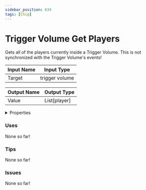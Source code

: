 ```yaml
---
sidebar_position: 634
tags: [Chip]
---
```


# Trigger Volume Get Players

Gets all of the players currently inside a Trigger Volume. This is not synchronized with the Trigger Volume's events!




<EsbSvg />

| Input Name | Input Type |
|-----------|-----------|
| Target | trigger volume |

| Output Name | Output Type |
|-----------|-----------|
| Value | List[player] |


<details>
  <summary>Properties</summary>
  <div>
    <div>
    <table>
      <thead>
        <tr>
          <th>Is beta required?</th>
          <th>❌</th>
        </tr>
        <tr>
          <th>Is this chip a trolling risk?</th>
          <th>❌</th>
        </tr>
        <tr>
          <th>Chip UUID</th>
          <th>4c23af85-e05c-4be7-a708-c2f0cc67ebec</th>
        </tr>
      </thead>
    </table>
    </div>
  </div>
</details>

### Uses

None so far!

### Tips

None so far!

### Issues

None so far!